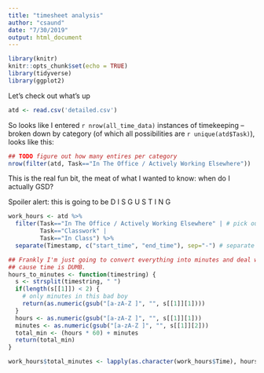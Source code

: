 ```yaml
---
title: "timesheet analysis"
author: "csaund"
date: "7/30/2019"
output: html_document
---
```


```r
library(knitr)
knitr::opts_chunk$set(echo = TRUE)
library(tidyverse)
library(ggplot2)
```


Let's check out what's up
```r
atd <- read.csv('detailed.csv')
```

So looks like I entered `r nrow(all_time_data)` instances of timekeeping -- broken down by category (of which all possibilities are `r unique(atd$Task)`), looks like this:

```r
## TODO figure out how many entires per category
nrow(filter(atd, Task=="In The Office / Actively Working Elsewhere"))

```

This is the real fun bit, the meat of what I wanted to know: when do I actually GSD?

Spoiler alert: this is going to be D I S G U S T I N G
```r
work_hours <- atd %>%
  filter(Task=="In The Office / Actively Working Elsewhere" | # pick out the good bits
         Task=="Classwork" | 
         Task=="In Class") %>%
  separate(Timestamp, c("start_time", "end_time"), sep="-") # separate into start and end times

## Frankly I'm just going to convert everything into minutes and deal with it that way
## cause time is DUMB.
hours_to_minutes <- function(timestring) {
  s <- strsplit(timestring, " ")
  if(length(s[[1]]) < 2) {
    # only minutes in this bad boy
    return(as.numeric(gsub("[a-zA-Z ]", "", s[[1]][1])))
  }
  hours <- as.numeric(gsub("[a-zA-Z ]", "", s[[1]][1]))
  minutes <- as.numeric(gsub("[a-zA-Z ]", "", s[[1]][2]))
  total_min <- (hours * 60) + minutes
  return(total_min)
}

work_hours$total_minutes <- lapply(as.character(work_hours$Time), hours_to_minutes)

```

